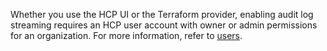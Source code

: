 Whether you use the HCP UI or the Terraform provider, enabling audit log streaming requires an HCP user account with owner or admin permissions for an organization. For more information, refer to [users](/hcp/docs/hcp/iam/users).